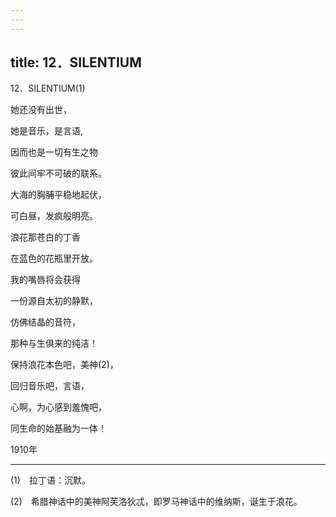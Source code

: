 ```yaml
---
---
---
```

title: 12．SILENTIUM
---




12．SILENTIUM(1)


她还没有出世，

她是音乐，是言语,

因而也是一切有生之物

彼此间牢不可破的联系。

大海的胸脯平稳地起伏，

可白昼，发疯般明亮。

浪花那苍白的丁香

在蓝色的花瓶里开放。

我的嘴唇将会获得

一份源自太初的静默，

仿佛结晶的音符，

那种与生俱来的纯洁！

保持浪花本色吧，美神(2)，

回归音乐吧，言语，

心啊，为心感到羞愧吧，

同生命的始基融为一体！

1910年



* * *



(1)　拉丁语：沉默。

(2)　希腊神话中的美神阿芙洛狄忒，即罗马神话中的维纳斯，诞生于浪花。